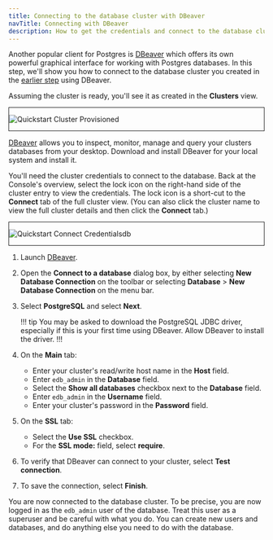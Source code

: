 ```yaml
---
title: Connecting to the database cluster with DBeaver
navTitle: Connecting with DBeaver
description: How to get the credentials and connect to the database cluster you just created in the EDB Postgres AI Console using DBeaver.
---
```


Another popular client for Postgres is [DBeaver](https://dbeaver.io/) which offers its own powerful graphical interface for working with Postgres databases. In this step, we'll show you how to connect to the database cluster you created in the [earlier step](creating_a_database_cluster.mdx) using DBeaver.

Assuming the cluster is ready, you'll see it as created in the **Clusters** view. 

<div style="border: 1px solid;margin: 1em auto 1em">

![Quickstart Cluster Provisioned](images/qs_cluster_provisioned.png)

</div>

[DBeaver](https://dbeaver.io/download/) allows you to inspect, monitor, manage and query your clusters databases from your desktop. Download and install DBeaver for your local system and install it.

You'll need the cluster credentials to connect to the database. Back at the Console's overview, select the lock icon on the right-hand side of the cluster entry to view the credentials. The lock icon is a short-cut to the **Connect** tab of the full cluster view. (You can also click the cluster name to view the full cluster details and then click the **Connect** tab.)

<div style="border: 1px solid;margin: 1em auto 1em">

![Quickstart Connect Credentials](images/qs_connect_credentials.png)db

</div>

1. Launch [DBeaver](https://dbeaver.io/).
1. Open the **Connect to a database** dialog box, by either selecting **New Database Connection** on the toolbar or selecting **Database** > **New Database Connection** on the menu bar.
1. Select **PostgreSQL** and select **Next**.

    !!! tip
    You may be asked to download the PostgreSQL JDBC driver, especially  if this is your first time using DBeaver. Allow DBeaver to install the driver.
    !!!

1. On the **Main** tab:

    - Enter your cluster's read/write host name in the **Host** field.
    - Enter `edb_admin` in the **Database** field.
    - Select the **Show all databases** checkbox next to the **Database** field.
    - Enter `edb_admin` in the **Username** field.
    - Enter your cluster's password in the **Password** field. 

1. On the **SSL** tab:

    - Select the **Use SSL** checkbox.
    - For the **SSL mode:** field, select **require**.

1. To verify that DBeaver can connect to your cluster, select **Test connection**.
1. To save the connection, select **Finish**.


You are now connected to the database cluster. To be precise, you are now logged in as the `edb_admin` user of the database. Treat this user as a superuser and be careful with what you do. You can create new users and databases, and do anything else you need to do with the database.



